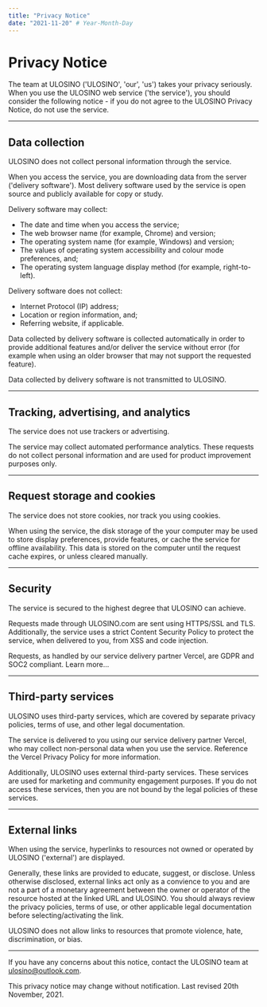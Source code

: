 ```yaml
---
title: "Privacy Notice"
date: "2021-11-20" # Year-Month-Day
---
```


# Privacy Notice

The team at ULOSINO ('ULOSINO', 'our', 'us') takes your privacy seriously. When you use the ULOSINO web service ('the service'), you should consider the following notice - if you do not agree to the ULOSINO Privacy Notice, do not use the service.

---

## Data collection

ULOSINO does not collect personal information through the service.

When you access the service, you are downloading data from the server ('delivery software'). Most delivery software used by the service is open source and publicly available for copy or study.

Delivery software may collect:

- The date and time when you access the service;
- The web browser name (for example, Chrome) and version;
- The operating system name (for example, Windows) and version;
- The values of operating system accessibility and colour mode preferences, and;
- The operating system language display method (for example, right-to-left).

Delivery software does not collect:

- Internet Protocol (IP) address;
- Location or region information, and;
- Referring website, if applicable.

Data collected by delivery software is collected automatically in order to provide additional features and/or deliver the service without error (for example when using an older browser that may not support the requested feature).

Data collected by delivery software is not transmitted to ULOSINO.

---

## Tracking, advertising, and analytics

The service does not use trackers or advertising.

The service may collect automated performance analytics. These requests do not collect personal information and are used for product improvement purposes only.

---

## Request storage and cookies

The service does not store cookies, nor track you using cookies.

When using the service, the disk storage of the your computer may be used to store display preferences, provide features, or cache the service for offline availability. This data is stored on the computer until the request cache expires, or unless cleared manually.

---

## Security

The service is secured to the highest degree that ULOSINO can achieve.

Requests made through ULOSINO.com are sent using HTTPS/SSL and TLS. Additionally, the service uses a strict Content Security Policy to protect the service, when delivered to you, from XSS and code injection.

Requests, as handled by our service delivery partner Vercel, are GDPR and SOC2 compliant. <Link href="https://vercel.com/security">Learn more...</Link>

---

## Third-party services

ULOSINO uses third-party services, which are covered by separate privacy policies, terms of use, and other legal documentation.

The service is delivered to you using our service delivery partner Vercel, who may collect non-personal data when you use the service. Reference the <Link href="https://vercel.com/legal/privacy-policy">Vercel Privacy Policy</Link> for more information.

Additionally, ULOSINO uses external third-party services. These services are used for marketing and community engagement purposes. If you do not access these services, then you are not bound by the legal policies of these services.

---

## External links

When using the service, hyperlinks to resources not owned or operated by ULOSINO ('external') are displayed.

Generally, these links are provided to educate, suggest, or disclose. Unless otherwise disclosed, external links act only as a convience to you and are not a part of a monetary agreement between the owner or operator of the resource hosted at the linked URL and ULOSINO. You should always review the privacy policies, terms of use, or other applicable legal documentation before selecting/activating the link.

ULOSINO does not allow links to resources that promote violence, hate, discrimination, or bias.

---

If you have any concerns about this notice, contact the ULOSINO team at ulosino@outlook.com.

This privacy notice may change without notification. Last revised 20th November, 2021.

